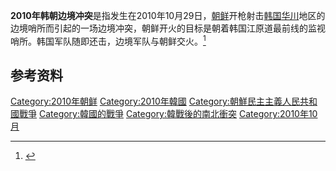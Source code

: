 {{noteTA
|1=zh:朝鮮戰爭; zh-cn:朝鲜战争; zh-tw:韓戰; zh-hk:韓戰; zh-sg:韩战;
|2=zh:南北朝鲜; zh-cn:朝韩; zh-tw:南北韓; zh-hk:南北韓; zh-sg:南北韩
|3=zh-hans:朝鲜停战; zh-hant:朝鮮停戰;   <!-- 不要删！否则会出现“北韓停戰協定”之类错误转换！ -->
|4=zh-hans:朝鲜半岛; zh-hant:朝鮮半島;   <!-- 不要删！否则会出现“北韓半島”之类错误转换！ -->
|5=zh-hans:韩国战争; zh-hant:韓國戰爭;   <!-- 不要删！否则会出现“南韓戰爭”之类错误转换！ -->
|6=zh:太極旗飄揚; zh-cn:太极旗飘扬; zh-tw:太極旗－生死兄弟; zh-hk:太極旗飄揚：生死有情;
|7=zh-hans:朝鲜人民军; zh-hant:朝鮮人民軍;   <!-- 不要删！否则会出现“北韓人民軍”之类错误转换！ -->
|8=zh-hans:朝鲜;zh-hant:北韓;
|9=zh-hans:韩国;zh-hant:南韓;
|10=zh-hans:朝军;zh-hant:北韓軍隊;
|11=zh-hans:韩军;zh-hant:南韓軍隊;
|12=zh-hans:韩国国军;zh-hant:韓國國軍; <!-- 不要删！否则会出现“南韓國軍”之类错误转换！ -->
|13=zh-hans:朝鲜民主主义人民共和国;zh-hant:朝鮮民主主義人民共和國  <!-- 不要删！否则会出现“北韓民主主義人民共和國”之类错误转换！ -->
|14=zh-hans:朝韩;zh-hant:南北韓;
|15=zh-hans:韩朝;zh-hant:南北韓;
}}
'''2010年韩朝边境冲突'''是指发生在2010年10月29日，[[朝鲜|朝鲜]]开枪射击[[韩国|韩国]][[华川|华川]]地区的边境哨所而引起的一场边境冲突，朝鲜开火的目标是朝着韩国江原道最前线的监视哨所。韩国军队随即还击，边境军队与朝鲜交火。<ref name="朝韩在边境非军事区交火 地点距韩国首都90公里 ">{{cite news
 |url = http://world.huanqiu.com/roll/2010-10/1212800.html
 |title = 朝韩在边境非军事区交火 地点距韩国首都90公里
 |publisher = 环球网
 |date = 2010年10月29日
 |accessdate = 2010年10月29日
 |archive-date = 2019年6月8日
 |archive-url = https://web.archive.org/web/20190608130458/http://world.huanqiu.com/roll/2010-10/1212800.html
 |dead-url = no
 }}</ref>

==参考资料==
{{reflist}}

{{朝鲜战争}}

[[Category:2010年朝鲜|Category:2010年朝鲜]]
[[Category:2010年韓國|Category:2010年韓國]]
[[Category:朝鮮民主主義人民共和國戰爭|Category:朝鮮民主主義人民共和國戰爭]]
[[Category:韓國的戰爭|Category:韓國的戰爭]]
[[Category:韓戰後的南北衝突|Category:韓戰後的南北衝突]]
[[Category:2010年10月|Category:2010年10月]]